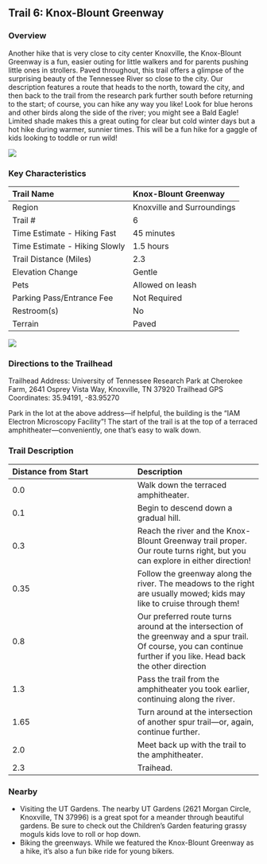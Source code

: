 ## Trail 6: Knox-Blount Greenway

### Overview

Another hike that is very close to city center Knoxville, the Knox-Blount Greenway is a fun, easier outing for little walkers and for parents pushing little ones in strollers.
Paved throughout, this trail offers a glimpse of the surprising beauty of the Tennessee River so close to the city.
Our description features a route that heads to the north, toward the city, and then back to the trail from the research park further south before returning to the start; of course, you can hike any way you like!
Look for blue herons and other birds along the side of the river; you might see a Bald Eagle!
Limited shade makes this a great outing for clear but cold winter days but a hot hike during warmer, sunnier times.
This will be a fun hike for a gaggle of kids looking to toddle or run wild!

![](img/trail-06-figure-01.jpg)



### Key Characteristics

| Trail Name                    | Knox-Blount Greenway       |
|:------------------------------|:---------------------------|
| Region                        | Knoxville and Surroundings |
| Trail \#                      | 6                          |
| Time Estimate - Hiking Fast   | 45 minutes                 |
| Time Estimate - Hiking Slowly | 1.5 hours                  |
| Trail Distance (Miles)        | 2.3                        |
| Elevation Change              | Gentle                     |
| Pets                          | Allowed on leash           |
| Parking Pass/Entrance Fee     | Not Required               |
| Restroom(s)                   | No                         |
| Terrain                       | Paved                      |

![](maps/trail-03-map.jpeg)

### Directions to the Trailhead

Trailhead Address: University of Tennessee Research Park at Cherokee Farm, 2641 Osprey Vista Way, Knoxville, TN 37920
Trailhead GPS Coordinates: 35.94191, -83.95270

Park in the lot at the above address—if helpful, the building is the "IAM Electron Microscopy Facility"!
The start of the trail is at the top of a terraced amphitheater—conveniently, one that's easy to walk down.

### Trail Description

| Distance from Start | Description                                                                                                                                                           |
|:-----------------------------------|:-----------------------------------|
| 0.0                 | Walk down the terraced amphitheater.                                                                                                                                  |
| 0.1                 | Begin to descend down a gradual hill.                                                                                                                                 |
| 0.3                 | Reach the river and the Knox-Blount Greenway trail proper. Our route turns right, but you can explore in either direction!                                            |
| 0.35                | Follow the greenway along the river. The meadows to the right are usually mowed; kids may like to cruise through them!                                                |
| 0.8                 | Our preferred route turns around at the intersection of the greenway and a spur trail. Of course, you can continue further if you like. Head back the other direction |
| 1.3                 | Pass the trail from the amphitheater you took earlier, continuing along the river.                                                                                    |
| 1.65                | Turn around at the intersection of another spur trail---or, again, continue further.                                                                                  |
| 2.0                 | Meet back up with the trail to the amphitheater.                                                                                                                      |
| 2.3                 | Traihead.                                                                                                                                                             |

### Nearby

-   Visiting the UT Gardens. The nearby UT Gardens (2621 Morgan Circle, Knoxville, TN 37996) is a great spot for a meander through beautiful gardens. Be sure to check out the Children's Garden featuring grassy moguls kids love to roll or hop down.
-   Biking the greenways. While we featured the Knox-Blount Greenway as a hike, it's also a fun bike ride for young bikers.

